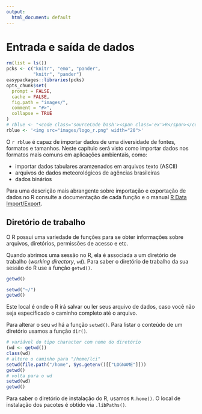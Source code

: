 ```yaml
---
output:
  html_document: default
---
```


# Entrada e saída de dados {#io}

```r
rm(list = ls())
pcks <- c("knitr", "emo", "pander",
          "knitr", "pander") 
easypackages::libraries(pcks)
opts_chunk$set(
  prompt = FALSE,
  cache = FALSE,
  fig.path = "images/",
  comment = "#>",
  collapse = TRUE
)
# rblue <- "<code class='sourceCode bash'><span class='ex'>R</span></code>"
rblue <- '<img src="images/logo_r.png" width="20">'
```

O `r rblue` é capaz de importar dados de uma diversidade de fontes, formatos e tamanhos. Neste capítulo será visto como importar dados nos formatos mais comuns em aplicações ambientais, como: 

- importar dados tabulares aramzenados em arquivos texto (ASCII)
- arquivos de dados meteorológicos de agências brasileiras
- dados binários 

Para uma descrição mais abrangente sobre importação e exportação de dados no R consulte a documentação de cada função e o manual [R Data Import/Export](http://cran.r-project.org/doc/manuals/r-release/R-data.html).


## Diretório de trabalho

O R possui uma variedade de funções para se obter informações sobre arquivos, diretórios, permissões de acesso e etc.

Quando abrimos uma sessão no R, ela é associada a um diretório de trabalho (*working directory*, `wd`). Para saber o diretório de trabalho da sua sessão do R use a função `getwd()`.

```r
getwd()
```

```r
setwd("~/")
getwd()
```

Este local é onde o R irá salvar ou ler seus arquivo de dados, caso você não seja especificado o caminho completo até o arquivo.


Para alterar o seu `wd` há a função `setwd()`. Para listar o conteúdo de um diretório usamos a função `dir()`.

```r
# variável do tipo character com nome do diretório
(wd <- getwd())
class(wd)
# altere o caminho para "/home/lci"
setwd(file.path("/home", Sys.getenv()[["LOGNAME"]]))
getwd()
# volta para o wd
setwd(wd)
getwd()
```

Para saber o diretório de instalação do R, usamos `R.home()`. O local de instalação dos pacotes é obtido via `.libPaths()`.



